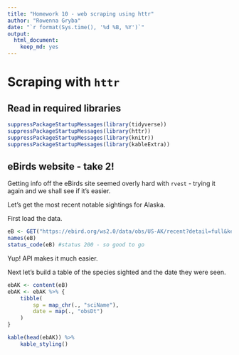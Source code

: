 ```yaml
---
title: "Homework 10 - web scraping using httr"
author: "Rowenna Gryba"
date: "`r format(Sys.time(), '%d %B, %Y')`"
output:
  html_document:
    keep_md: yes
---
```


# Scraping with `httr`
## Read in required libraries
```r
suppressPackageStartupMessages(library(tidyverse))
suppressPackageStartupMessages(library(httr))
suppressPackageStartupMessages(library(knitr))
suppressPackageStartupMessages(library(kableExtra))
```

## eBirds website - take 2!
Getting info off the eBirds site seemed overly hard with `rvest` - trying it again and we shall see if it's easier.

Let's get the most recent notable sightings for Alaska.

First load the data.
```r
eB <- GET("https://ebird.org/ws2.0/data/obs/US-AK/recent?detail=full&key=4djb9hct7gta")
names(eB)
status_code(eB) #status 200 - so good to go
```
Yup! API makes it much easier. 

Next let's build a table of the species sighted and the date they were seen.
```r
ebAK <- content(eB) 
ebAK <- ebAK %>% {
	tibble(
		sp = map_chr(., "sciName"),
		date = map(., "obsDt")
	)
}

kable(head(ebAK)) %>%
	kable_styling()

```